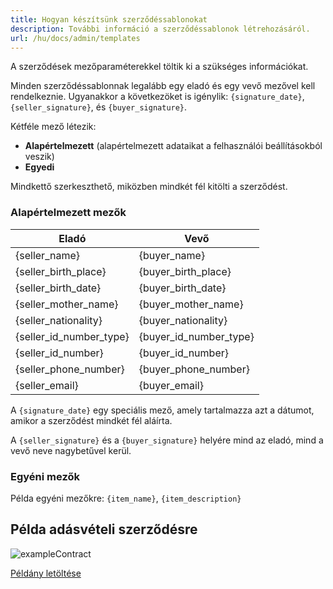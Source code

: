 ```yaml
---
title: Hogyan készítsünk szerződéssablonokat
description: További információ a szerződéssablonok létrehozásáról.
url: /hu/docs/admin/templates
---
```


A szerződések mezőparaméterekkel töltik ki a szükséges információkat.

Minden szerződéssablonnak legalább egy eladó és egy vevő mezővel kell
rendelkeznie. Ugyanakkor a következöket is igénylik: `{signature_date}`,
`{seller_signature}`, és `{buyer_signature}`.

Kétféle mező létezik:

* **Alapértelmezett** (alapértelmezett adataikat a felhasználói beállításokból
veszik)
* **Egyedi**

Mindkettő szerkeszthető, miközben mindkét fél kitölti a szerződést.

### Alapértelmezett mezők

| Eladó                   | Vevő                   |
|-------------------------|------------------------|
| {seller_name}           | {buyer_name}           |
| {seller_birth_place}    | {buyer_birth_place}    |
| {seller_birth_date}     | {buyer_birth_date}     |
| {seller_mother_name}    | {buyer_mother_name}    |
| {seller_nationality}    | {buyer_nationality}    |
| {seller_id_number_type} | {buyer_id_number_type} |
| {seller_id_number}      | {buyer_id_number}      |
| {seller_phone_number}   | {buyer_phone_number}   |
| {seller_email}          | {buyer_email}          |

A `{signature_date}` egy speciális mező, amely tartalmazza azt a dátumot, amikor
a szerződést mindkét fél aláírta.

A `{seller_signature}` és a `{buyer_signature}` helyére mind az eladó, mind a
vevő neve nagybetűvel kerül.

### Egyéni mezők

Példa egyéni mezőkre: `{item_name}`, `{item_description}`

## Példa adásvételi szerződésre

![exampleContract](/images/hu/admin/exampleContract.png)

[Példány letöltése](/examples/Pelda_erteku_adasveteli_szerzodes.docx)
